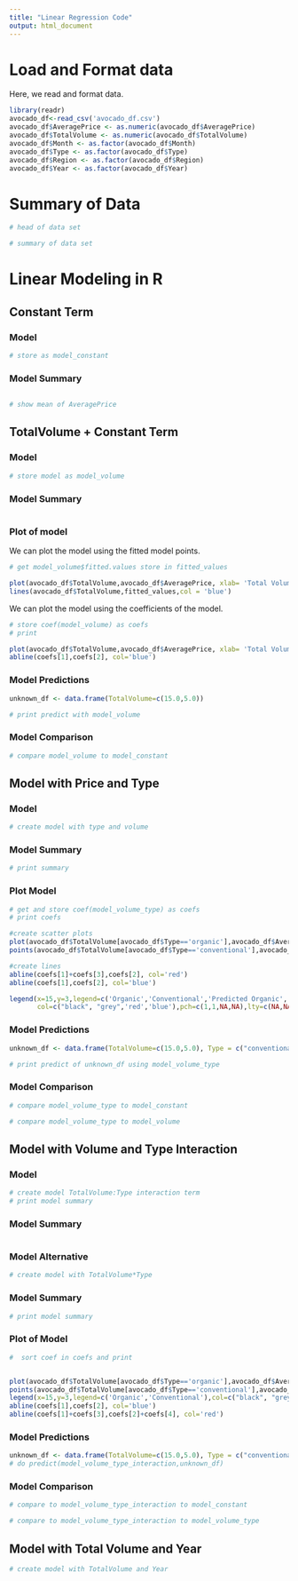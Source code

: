 ```yaml
---
title: "Linear Regression Code"
output: html_document
---
```


# Load and Format data
Here, we read and format data.
```r
library(readr)
avocado_df<-read_csv('avocado_df.csv')
avocado_df$AveragePrice <- as.numeric(avocado_df$AveragePrice)
avocado_df$TotalVolume <- as.numeric(avocado_df$TotalVolume) 
avocado_df$Month <- as.factor(avocado_df$Month) 
avocado_df$Type <- as.factor(avocado_df$Type) 
avocado_df$Region <- as.factor(avocado_df$Region) 
avocado_df$Year <- as.factor(avocado_df$Year) 
```

# Summary of Data
```r
# head of data set

```


```r
# summary of data set


```


# Linear Modeling in R

## Constant Term

### Model
```r
# store as model_constant

```

### Model Summary
```r


```

```r
# show mean of AveragePrice

```


## TotalVolume + Constant Term

### Model
```r
# store model as model_volume

```
### Model Summary
```r


```

### Plot of model

We can plot the model using the fitted model points.

```r
# get model_volume$fitted.values store in fitted_values
```

```r
plot(avocado_df$TotalVolume,avocado_df$AveragePrice, xlab= 'Total Volume', ylab = 'Average Price')
lines(avocado_df$TotalVolume,fitted_values,col = 'blue')
```


We can plot the model using the coefficients of the model.

```r
# store coef(model_volume) as coefs
# print 


```

```r
plot(avocado_df$TotalVolume,avocado_df$AveragePrice, xlab= 'Total Volume', ylab = 'Average Price')
abline(coefs[1],coefs[2], col='blue')
```
### Model Predictions

```r
unknown_df <- data.frame(TotalVolume=c(15.0,5.0))

# print predict with model_volume


```
### Model Comparison

```r
# compare model_volume to model_constant


```

## Model with Price and Type 

### Model
```r
# create model with type and volume


```

### Model Summary
```r
# print summary

```

### Plot Model

```r
# get and store coef(model_volume_type) as coefs
# print coefs 


```

```r
#create scatter plots
plot(avocado_df$TotalVolume[avocado_df$Type=='organic'],avocado_df$AveragePrice[avocado_df$Type=='organic'], xlab= 'Total Volume', ylab = 'Average Price', col = 'black',xlim=c(4,19))
points(avocado_df$TotalVolume[avocado_df$Type=='conventional'],avocado_df$AveragePrice[avocado_df$Type=='conventional'], xlab= 'Total Volume', ylab = 'Average Price', col = 'grey')

#create lines
abline(coefs[1]+coefs[3],coefs[2], col='red')
abline(coefs[1],coefs[2], col='blue')

legend(x=15,y=3,legend=c('Organic','Conventional','Predicted Organic','Predicted Conventional'),
       col=c("black", "grey",'red','blue'),pch=c(1,1,NA,NA),lty=c(NA,NA,1,1), cex = 0.7)
```

### Model Predictions

```r
unknown_df <- data.frame(TotalVolume=c(15.0,5.0), Type = c("conventional","organic"))

# print predict of unknown_df using model_volume_type


```

### Model Comparison

```r
# compare model_volume_type to model_constant


```

```r
# compare model_volume_type to model_volume


```

## Model with Volume and Type Interaction

### Model
```r
# create model TotalVolume:Type interaction term
# print model summary


```

### Model Summary
```r


```

### Model Alternative
```r
# create model with TotalVolume*Type

```

### Model Summary
```r
# print model summary

```

### Plot of Model
```r
#  sort coef in coefs and print



```

```r
plot(avocado_df$TotalVolume[avocado_df$Type=='organic'],avocado_df$AveragePrice[avocado_df$Type=='organic'], xlab= 'Total Volume', ylab = 'Average Price', col = 'black',xlim=c(4,19))
points(avocado_df$TotalVolume[avocado_df$Type=='conventional'],avocado_df$AveragePrice[avocado_df$Type=='conventional'], xlab= 'Total Volume', ylab = 'Average Price', col = 'grey')
legend(x=15,y=3,legend=c('Organic','Conventional'),col=c("black", "grey"),pch=1)
abline(coefs[1],coefs[2], col='blue')
abline(coefs[1]+coefs[3],coefs[2]+coefs[4], col='red')
```

### Model Predictions

```r
unknown_df <- data.frame(TotalVolume=c(15.0,5.0), Type = c("conventional","organic"))
# do predict(model_volume_type_interaction,unknown_df)


```

### Model Comparison

```r

# compare to model_volume_type_interaction to model_constant


```

```r
# compare to model_volume_type_interaction to model_volume_type

```


## Model with Total Volume and Year
```r
# create model with TotalVolume and Year



```